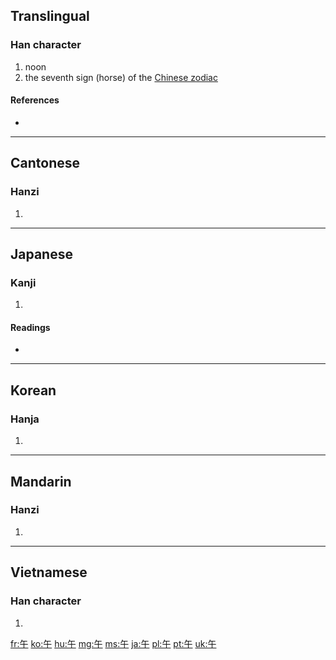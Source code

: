 {{also|牛|干}}
==Translingual==

===Han character===
{{Han char|rn=24|rad=十|as=02|sn=4|four=8040<sub>0</sub>|canj=人十 (OJ), X人十 (XOJ)|ids=⿱[[丿]][[干]]}}

# noon
# the seventh sign (horse) of the [[Wikipedia:Chinese zodiac|Chinese zodiac]]

====References====
* {{Han ref|kx=0156.040|dkj=02703|dj=0354.010|hdz=10406.010|uh=5348|ud=21320|bh=A4C8|bd=42184}}

----

==Cantonese==

===Hanzi===
{{yue-hanzi|jyut=|y=ng5}}

# {{defn|Cantonese|sort=十02}}

----

==Japanese==

===Kanji===
{{ja-kanji|grade=2|rs=十02}}

# {{defn|Japanese|sort=十02}}

====Readings====
* {{ja-readings|on=[[ご]] (go)|kun=[[うま]] (uma)}}

----

==Korean==

===Hanja===
{{ko-hanja|hangeul=오|eumhun=낮|rv=o|mr=o}}

# {{defn|Korean|sort=十02}}

----

==Mandarin==

===Hanzi===
{{cmn-hanzi|pin=[[wǔ]] ([[wu3]])|wg=wu<sup>3</sup>}}

# {{defn|Mandarin|sort=十02}}

----

==Vietnamese==

===Han character===
{{vi-hantu|[[ngọ]], [[ngỏ]], [[ngõ]]|rs=十02}}

# {{defn|Vietnamese|sort=十02}}

[[fr:午]]
[[ko:午]]
[[hu:午]]
[[mg:午]]
[[ms:午]]
[[ja:午]]
[[pl:午]]
[[pt:午]]
[[uk:午]]